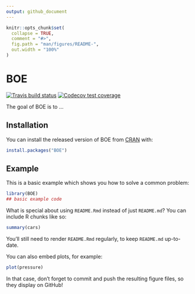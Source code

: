 ```yaml
---
output: github_document
---
```


<!-- README.md is generated from README.Rmd. Please edit that file -->

```r
knitr::opts_chunk$set(
  collapse = TRUE,
  comment = "#>",
  fig.path = "man/figures/README-",
  out.width = "100%"
)
```

# BOE

<!-- badges: start -->
[![Travis build status](https://travis-ci.org/llrs/BOE.svg?branch=master)](https://travis-ci.org/llrs/BOE)
[![Codecov test coverage](https://codecov.io/gh/llrs/BOE/branch/master/graph/badge.svg)](https://codecov.io/gh/llrs/BOE?branch=master)
<!-- badges: end -->

The goal of BOE is to ...

## Installation

You can install the released version of BOE from [CRAN](https://CRAN.R-project.org) with:

``` r
install.packages("BOE")
```

## Example

This is a basic example which shows you how to solve a common problem:

```r
library(BOE)
## basic example code
```

What is special about using `README.Rmd` instead of just `README.md`? You can include R chunks like so:

```r
summary(cars)
```

You'll still need to render `README.Rmd` regularly, to keep `README.md` up-to-date.

You can also embed plots, for example:

```r
plot(pressure)
```

In that case, don't forget to commit and push the resulting figure files, so they display on GitHub!
